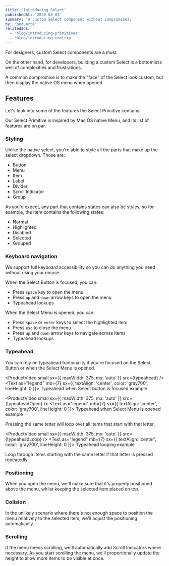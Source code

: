 ```yaml
---
title: 'Introducing Select'
publishedAt: '2020-04-03'
summary: 'A custom Select component without compromises.'
by: 'peduarte'
relatedIds:
  - 'blog/introducing-primitives'
  - 'blog/introducing-tooltip'
---
```



For designers, custom Select components are a must.

On the other hand, for developers, building a custom Select is a bottomless well of complexities and frustrations.

A common compromise is to make the "face" of the Select look custom, but then display the native OS menu when opened.

## Features

Let's look into some of the features the Select Primitive contains.

Our Select Primitive is inspired by Mac OS native Menu, and its list of features are on par.

### Styling

Unlike the native select, you're able to style all the parts that make up the select dropdown. Those are:

- Button
- Menu
- Item
- Label
- Divider
- Scroll Indicator
- Group

As you'd expect, any part that contains states can also be styles, so for example, the Item contains the following states:

- Normal
- Highlighted
- Disabled
- Selected
- Grouped

<ProductImage src={parts} />

### Keyboard navigation

We support full keyboard accessibility so you can do anything you need without using your mouse.

When the Select Button is focused, you can:

- Press `space` key to open the menu
- Press `up` and `down` arrow keys to open the menu
- Typeahead lookups

When the Select Menu is opened, you can:

- Press `space` or `enter` keys to select the highlighted item
- Press `esc` to close the menu
- Press `up` and `down` arrow keys to navigate across items
- Typeahead lookups

### Typeahead

You can rely on typeahead funtionality if you're focused on the Select Button or when the Select Menu is opened.

<ProductVideo small sx={{ maxWidth: 375, mx: 'auto' }} src={typeahead} />
<Text as="legend" mb={7} sx={{ textAlign: 'center', color: 'gray700', lineHeight: 0 }}>
  Typeahead when Select button is focused example
</Text>

<ProductVideo small sx={{ maxWidth: 375, mx: 'auto' }} src={typeaheadOpen} />
<Text as="legend" mb={7} sx={{ textAlign: 'center', color: 'gray700', lineHeight: 0 }}>
  Typeahead when Select Menu is opened example
</Text>

Pressing the same letter will loop over all items that start with that letter.

<ProductVideo small sx={{ maxWidth: 375, mx: 'auto' }} src={typeaheadLoop} />
<Text as="legend" mb={7} sx={{ textAlign: 'center', color: 'gray700', lineHeight: 0 }}>
  Typeahead looping example
</Text>

Loop through items starting with the same letter if that letter is pressed repeatedly

### Positioning

When you open the menu, we'll make sure that it's properly positioned above the menu, whilst keeping the selected item placed on top.

### Colision

In the unlikely scenario where there's not enough space to position the menu relatively to the selected item, we'll adjust the positioning automatically.

### Scrolling

If the menu needs scrolling, we'll automatically add Scroll Indicators where necessary. As you start scrolling the menu, we'll proportionally update the height to allow more items to be visible at once.
